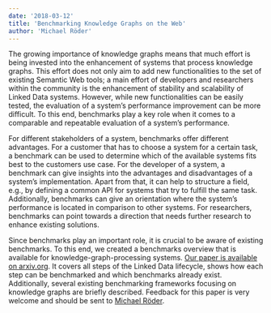 ```yaml
---
date: '2018-03-12'
title: 'Benchmarking Knowledge Graphs on the Web'
author: 'Michael Röder'
--- 
```


The growing importance of knowledge graphs means that much effort is being invested into the enhancement of systems that process knowledge graphs. This effort does not only aim to add new functionalities to the set of existing Semantic Web tools; a main effort of developers and researchers within the community is the enhancement of stability and scalability of Linked Data systems. However, while new functionalities can be easily tested, the evaluation of a system’s performance improvement can be more difficult. To this end, benchmarks play a key role when it comes to a comparable and repeatable evaluation of a system’s performance.

  

For different stakeholders of a system, benchmarks offer different advantages. For a customer that has to choose a system for a certain task, a benchmark can be used to determine which of the available systems fits best to the customers use case. For the developer of a system, a benchmark can give insights into the advantages and disadvantages of a system’s implementation. Apart from that, it can help to structure a field, e.g., by defining a common API for systems that try to fulfill the same task. Additionally, benchmarks can give an orientation where the system’s performance is located in comparison to other systems. For researchers, benchmarks can point towards a direction that needs further research to enhance existing solutions.

  

Since benchmarks play an important role, it is crucial to be aware of existing benchmarks. To this end, we created a benchmarks overview that is available for knowledge-graph-processing systems. [Our paper is available on arxiv.org](https://arxiv.org/abs/2002.06039). It covers all steps of the Linked Data lifecycle, shows how each step can be benchmarked and which benchmarks already exist. Additionally, several existing benchmarking frameworks focusing on knowledge graphs are briefly described. Feedback for this paper is very welcome and should be sent to [Michael Röder](https://dice-research.org/MichaelRoeder).
